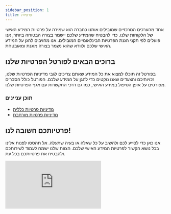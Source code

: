```yaml
---
sidebar_position: 1
title: פרטיות
---
```


אחד מהערכים המרכזיים שמובילים אותנו כחברה הוא שמירה על פרטיות המידע האישי של הלקוחות שלנו. כדי להבטיח שהמידע שלכם יישמר בצורה הבטוחה ביותר, אנו פועלים לפי תקני הגנת הפרטיות הבינלאומיים המובילים. אנו מחויבים להגן על המידע האישי שלכם ולוודא שהוא נשמר בצורה מוגנת ומאובטחת.

## ברוכים הבאים לפורטל הפרטיות שלנו

בפורטל זה תוכלו למצוא את כל המידע שאתם צריכים לגבי מדיניות הפרטיות שלנו, זכויותיכם והצעדים שאנו נוקטים כדי להגן על המידע שלכם. הפורטל כולל הסברים מפורטים על אופן הטיפול במידע האישי, כמו גם דרכי התקשרות עם אגף הפרטיות שלנו.

### תוכן עניינים
- [מדיניות פרטיות כללית](/docs/category/%D7%94%D7%A1%D7%9B%D7%9E%D7%99-%D7%A4%D7%A8%D7%98%D7%99%D7%95%D7%AA-%D7%9C%D7%A6%D7%99%D7%91%D7%95%D7%A8)
- [מדיניות פרטיות מורחבת](/docs/category/%D7%9E%D7%93%D7%99%D7%A0%D7%99%D7%95%D7%AA-%D7%A4%D7%A8%D7%98%D7%99%D7%95%D7%AA-%D7%9E%D7%95%D7%A8%D7%97%D7%91%D7%AA)


## פרטיותכם חשובה לנו!
אנו כאן כדי לסייע לכם ולהשיב על כל שאלה או בעיה שתעלה. אל תהססו לפנות אלינו בכל נושא הקשור לפרטיות המידע האישי שלכם. הצוות שלנו ישמח לעמוד לשירותכם ולהבטיח את פרטיותכם בכל עת.

<div style={{ position: 'relative', height: '40vh', width: '80vh', overflow: 'auto' }}>
  <iframe 
    src="https://forms.ims-network.net/s/clzw9wtrr000ojh81jojsh3vx?embed=true" 
    frameBorder="0" 
    style={{ position: 'absolute', left: '0', top: '0', width: '100%', height: '100%', border: '0' }}>
  </iframe>
</div>
